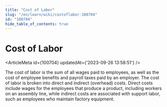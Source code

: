 ```yaml
---
title: "Cost of Labor"
slug: "/en/learn/wiki/costoflabor-100704"
id: "100704"
hide_table_of_contents: true
---
```



# Cost of Labor

<ArticleMeta id={100704} updatedAt={'2023-09-26 13:58:51'} />
<div className='border-solid border-b border-t-0 my-4 border-[var(--ifm-color-gray-300)]' />

The cost of labor is the sum of all wages paid to employees, as well as the cost of employee benefits and payroll taxes paid by an employer. The cost of labor is broken into direct and indirect (overhead) costs. Direct costs include wages for the employees that produce a product, including workers on an assembly line, while indirect costs are associated with support labor, such as employees who maintain factory equipment.
